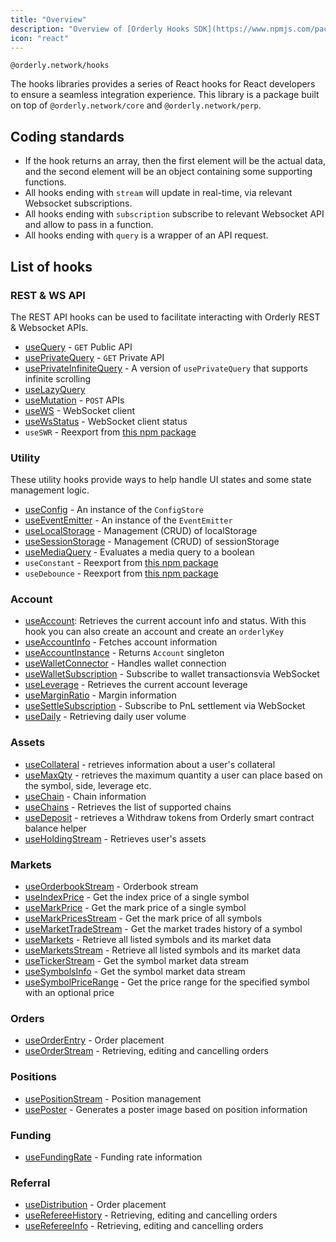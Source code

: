 ```yaml
---
title: "Overview"
description: "Overview of [Orderly Hooks SDK](https://www.npmjs.com/package/@orderly.network/hooks)"
icon: "react"
---
```


`@orderly.network/hooks`

The hooks libraries provides a series of React hooks for React developers to ensure a seamless integration experience. This library is a package built on top of `@orderly.network/core` and `@orderly.network/perp`.

## Coding standards

- If the hook returns an array, then the first element will be the actual data, and the second element will be an object containing some supporting functions.
- All hooks ending with `stream` will update in real-time, via relevant Websocket subscriptions.
- All hooks ending with `subscription` subscribe to relevant Websocket API and allow to pass in a function.
- All hooks ending with `query` is a wrapper of an API request.

## List of hooks

### REST & WS API

The REST API hooks can be used to facilitate interacting with Orderly REST & Websocket APIs.

- [useQuery](/sdks/hooks/api/use-query) - `GET` Public API
- [usePrivateQuery](/sdks/hooks/api/use-private-query) - `GET` Private API
- [usePrivateInfiniteQuery](/sdks/hooks/api/use-private-infinite-query) - A version of `usePrivateQuery` that supports infinite scrolling
- [useLazyQuery](/sdks/hooks/api/use-lazy-query)
- [useMutation](/sdks/hooks/api/use-mutation) - `POST` APIs
- [useWS](/sdks/hooks/api/use-ws) - WebSocket client
- [useWsStatus](/sdks/hooks/api/use-ws-status) - WebSocket client status
- `useSWR` - Reexport from [this npm package](https://www.npmjs.com/package/swr)

### Utility

These utility hooks provide ways to help handle UI states and some state management logic.

- [useConfig](/sdks/hooks/util/use-config) - An instance of the `ConfigStore`
- [useEventEmitter](/sdks/hooks/util/use-event-emitter) - An instance of the `EventEmitter`
- [useLocalStorage](/sdks/hooks/util/use-local-storage) - Management (CRUD) of localStorage
- [useSessionStorage](/sdks/hooks/util/use-session-storage) - Management (CRUD) of sessionStorage
- [useMediaQuery](/sdks/hooks/util/use-media-query) - Evaluates a media query to a boolean
- `useConstant` - Reexport from [this npm package](https://www.npmjs.com/package/use-constant)
- `useDebounce` - Reexport from [this npm package](https://www.npmjs.com/package/use-debounce)

### Account

- [useAccount](/sdks/hooks/account/use-account): Retrieves the current account info and status. With this hook you can also create an account and create an `orderlyKey`
- [useAccountInfo](/sdks/hooks/account/use-account-info) - Fetches account information
- [useAccountInstance](/sdks/hooks/account/use-account-instance) - Returns `Account` singleton
- [useWalletConnector](/sdks/hooks/account/use-wallet-connector) - Handles wallet connection
- [useWalletSubscription](/sdks/hooks/account/use-wallet-subscription) - Subscribe to wallet transactionsvia WebSocket
- [useLeverage](/sdks/hooks/account/use-leverage) - Retrieves the current account leverage
- [useMarginRatio](/sdks/hooks/account/use-margin-ratio) - Margin information
- [useSettleSubscription](/sdks/hooks/account/use-settle-subscription) - Subscribe to PnL settlement via WebSocket
- [useDaily](/sdks/hooks/account/use-daily) - Retrieving daily user volume

### Assets

- [useCollateral](/sdks/hooks/assets/use-collateral) - retrieves information about a user's collateral
- [useMaxQty](/sdks/hooks/assets/use-max-qty) - retrieves the maximum quantity a user can place based on the symbol, side, leverage etc.
- [useChain](/sdks/hooks/assets/use-chain) - Chain information
- [useChains](/sdks/hooks/assets/use-chains) - Retrieves the list of supported chains
- [useDeposit](/sdks/hooks/assets/use-deposit) - retrieves a Withdraw tokens from Orderly smart contract balance helper
- [useHoldingStream](/sdks/hooks/assets/use-holding-stream) - Retrieves user's assets

### Markets

- [useOrderbookStream](/sdks/hooks/market-data/use-orderbook-stream) - Orderbook stream
- [useIndexPrice](/sdks/hooks/market-data/use-index-price) - Get the index price of a single symbol
- [useMarkPrice](/sdks/hooks/market-data/use-mark-price) - Get the mark price of a single symbol
- [useMarkPricesStream](/sdks/hooks/market-data/use-mark-prices-stream) - Get the mark price of all symbols
- [useMarketTradeStream](/sdks/hooks/market-data/use-market-trade-stream) - Get the market trades history of a symbol
- [useMarkets](/sdks/hooks/market-data/use-markets) - Retrieve all listed symbols and its market data
- [useMarketsStream](/sdks/hooks/market-data/use-markets-stream) - Retrieve all listed symbols and its market data
- [useTickerStream](/sdks/hooks/market-data/use-ticker-stream) - Get the symbol market data stream
- [useSymbolsInfo](/sdks/hooks/market-data/market-data/use-symbols-info) - Get the symbol market data stream
- [useSymbolPriceRange](/sdks/hooks/market-data/market-data/use-symbol-price-range) - Get the price range for the specified symbol with an optional price

### Orders

- [useOrderEntry](/sdks/hooks/orders/use-order-entry) - Order placement
- [useOrderStream](/sdks/hooks/orders/use-order-stream) - Retrieving, editing and cancelling orders

### Positions

- [usePositionStream](/sdks/hooks/positions/use-position-stream) - Position management
- [usePoster](/sdks/hooks/positions/use-poster) - Generates a poster image based on position information

### Funding

- [useFundingRate](/sdks/hooks/funding/use-funding-rate) - Funding rate information

### Referral

- [useDistribution](/sdks/hooks/orders/use-order-entry) - Order placement
- [useRefereeHistory](/sdks/hooks/orders/use-order-stream) - Retrieving, editing and cancelling orders
- [useRefereeInfo](/sdks/hooks/orders/use-order-stream) - Retrieving, editing and cancelling orders
